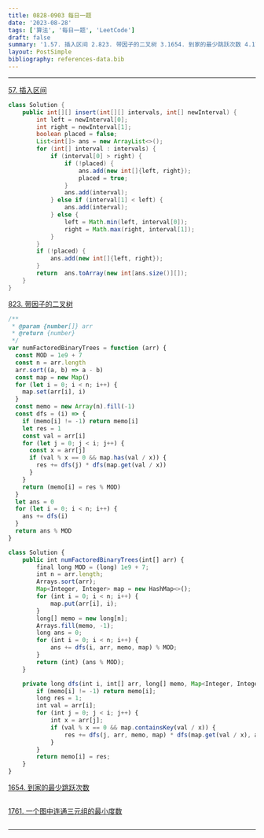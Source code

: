 ```yaml
---
title: 0828-0903 每日一题
date: '2023-08-28'
tags: ['算法', '每日一题', 'LeetCode']
draft: false
summary: '1.57. 插入区间 2.823. 带因子的二叉树 3.1654. 到家的最少跳跃次数 4.1761. 一个图中连通三元组的最小度数'
layout: PostSimple
bibliography: references-data.bib
---
```


---

[57. 插入区间](https://leetcode.cn/problems/insert-interval/description/)

```java
class Solution {
    public int[][] insert(int[][] intervals, int[] newInterval) {
        int left = newInterval[0];
        int right = newInterval[1];
        boolean placed = false;
        List<int[]> ans = new ArrayList<>();
        for (int[] interval : intervals) {
            if (interval[0] > right) {
                if (!placed) {
                    ans.add(new int[]{left, right});
                    placed = true;
                }
                ans.add(interval);
            } else if (interval[1] < left) {
                ans.add(interval);
            } else {
                left = Math.min(left, interval[0]);
                right = Math.max(right, interval[1]);
            }
        }
        if (!placed) {
            ans.add(new int[]{left, right});
        }
        return  ans.toArray(new int[ans.size()][]);
    }
}
```

[823. 带因子的二叉树](https://leetcode.cn/problems/binary-trees-with-factors/description/)

```js
/**
 * @param {number[]} arr
 * @return {number}
 */
var numFactoredBinaryTrees = function (arr) {
  const MOD = 1e9 + 7
  const n = arr.length
  arr.sort((a, b) => a - b)
  const map = new Map()
  for (let i = 0; i < n; i++) {
    map.set(arr[i], i)
  }
  const memo = new Array(n).fill(-1)
  const dfs = (i) => {
    if (memo[i] != -1) return memo[i]
    let res = 1
    const val = arr[i]
    for (let j = 0; j < i; j++) {
      const x = arr[j]
      if (val % x == 0 && map.has(val / x)) {
        res += dfs(j) * dfs(map.get(val / x))
      }
    }
    return (memo[i] = res % MOD)
  }
  let ans = 0
  for (let i = 0; i < n; i++) {
    ans += dfs(i)
  }
  return ans % MOD
}

class Solution {
    public int numFactoredBinaryTrees(int[] arr) {
        final long MOD = (long) 1e9 + 7;
        int n = arr.length;
        Arrays.sort(arr);
        Map<Integer, Integer> map = new HashMap<>();
        for (int i = 0; i < n; i++) {
            map.put(arr[i], i);
        }
        long[] memo = new long[n];
        Arrays.fill(memo, -1);
        long ans = 0;
        for (int i = 0; i < n; i++) {
            ans += dfs(i, arr, memo, map) % MOD;
        }
        return (int) (ans % MOD);
    }

    private long dfs(int i, int[] arr, long[] memo, Map<Integer, Integer> map) {
        if (memo[i] != -1) return memo[i];
        long res = 1;
        int val = arr[i];
        for (int j = 0; j < i; j++) {
            int x = arr[j];
            if (val % x == 0 && map.containsKey(val / x)) {
                res += dfs(j, arr, memo, map) * dfs(map.get(val / x), arr, memo, map);
            }
        }
        return memo[i] = res;
    }
}
```

[1654. 到家的最少跳跃次数](https://leetcode.cn/problems/minimum-jumps-to-reach-home/)

```java

```

[1761. 一个图中连通三元组的最小度数](https://leetcode.cn/problems/minimum-degree-of-a-connected-trio-in-a-graph/)

```java

```

---
